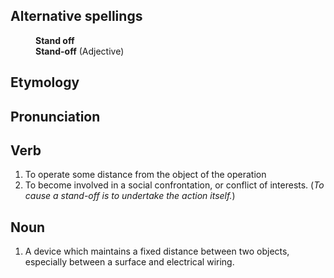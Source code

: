 ==Alternative spellings==
:'''Stand off'''
:'''Stand-off''' (Adjective)
==Etymology==
==Pronunciation==
==Verb==
# To operate some distance from the object of the operation
# To become involved in a social confrontation, or conflict of interests. (''To cause a stand-off is to undertake the action itself.'')

==Noun==
# A device which maintains a fixed distance between two objects, especially between a surface and electrical wiring.